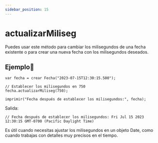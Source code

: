 ```yaml
---
sidebar_position: 15
---
```



# actualizarMiliseg
Puedes usar este método para cambiar los milisegundos de una fecha existente o para crear una nueva fecha con los milisegundos deseados.

## Ejemplo📝

```dummy
var fecha = crear Fecha("2023-07-15T12:30:15.500");

// Establecer los milisegundos en 750
fecha.actualizarMiliseg(750);

imprimir("Fecha después de establecer los milisegundos:", fecha);
```
Salida:

```dummy
// Fecha después de establecer los milisegundos: Fri Jul 15 2023 12:30:15 GMT-0700 (Pacific Daylight Time)
```
Es útil cuando necesitas ajustar los milisegundos en un objeto Date, como cuando trabajas con detalles muy precisos en el tiempo.